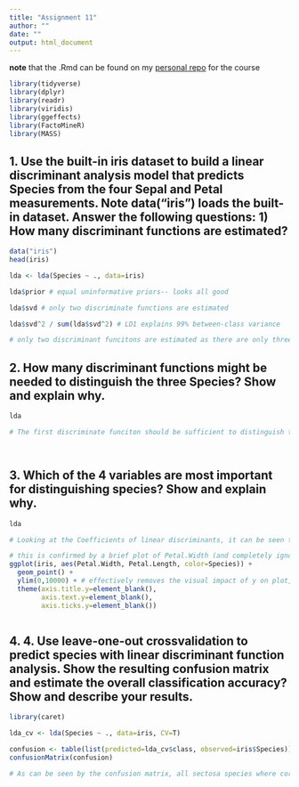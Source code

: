 ```yaml
---
title: "Assignment 11"
author: ""
date: ""
output: html_document
---
```


 **note** that the .Rmd can be found on my [personal repo](https://github.com/schneidereits/Quantitative_Methods_HU/tree/main/assignments) for the course

```r
library(tidyverse)
library(dplyr)
library(readr)
library(viridis)
library(ggeffects)
library(FactoMineR)
library(MASS)
```

## 1. Use the built-in iris dataset to build a linear discriminant analysis model that predicts Species from the four Sepal and Petal measurements. Note data("iris") loads the built-in dataset. Answer the following questions: 1) How many discriminant functions are estimated? 

```r
data("iris")
head(iris)

lda <- lda(Species ~ ., data=iris)

lda$prior # equal uninformative priors-- looks all good

lda$svd # only two discriminate functions are estimated

lda$svd^2 / sum(lda$svd^2) # LD1 explains 99% between-class variance

# only two discriminant funcitons are estimated as there are only three groups and when conducting a LDA the number of your discriminant funcitons is equal to your degrees of freedom (groups) minus one 


```


## 2. How many discriminant functions might be needed to distinguish the three Species? Show and explain why.

```r

lda

# The first discriminate funciton should be sufficient to distinguish the three species, as can be onserved in the final row of the summary proportion of trace. LD1 alone explains 99% between-class variance, and thus should be fully sufficient to distinguish species, as it explains the vast majority of the oberserved variance. Conceptually when plotted on a stright line with no y-axis, species would visually still cluster into distinct grounds.




```


## 3. Which of the 4 variables are most important for distinguishing species? Show and explain why.

```r

lda

# Looking at the Coefficients of linear discriminants, it can be seen that Petal.Width is the most important variable for distinguishing species as it has the strongest loadings on LD1 and  LD2. 

# this is confirmed by a brief plot of Petal.Width (and completely ignoring the y-axis). Here can can be seen that based on visual assessment, species discriminate into distinct clusters, even when only looking at Petal.Width on a single axis.  
ggplot(iris, aes(Petal.Width, Petal.Length, color=Species)) +
  geom_point() +
  ylim(0,10000) + # effectively removes the visual impact of y on plot, by creating a huge scale
  theme(axis.title.y=element_blank(),
        axis.text.y=element_blank(),
        axis.ticks.y=element_blank()) 



```




## 4. 4. Use leave-one-out crossvalidation to predict species with linear discriminant function analysis. Show the resulting confusion matrix and estimate the overall classification accuracy? Show and describe your results.
```r
library(caret)

lda_cv <- lda(Species ~ ., data=iris, CV=T)

confusion <- table(list(predicted=lda_cv$class, observed=iris$Species))
confusionMatrix(confusion)

# As can be seen by the confusion matrix, all sectosa species where correctly identified, while a few versicolor and virginica species where miss-classified (1 and 2 samples respectively). The overall classification accuracy was 98% (upper and lower 95% confidence interval 94% and 99%). Overall these results indicate that our linear discriminant function analysis is an effective and accurate tool to predict species.

```



